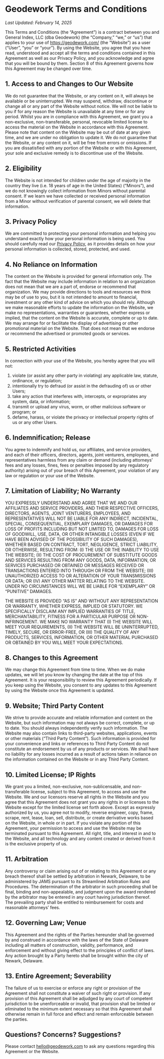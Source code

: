 # Geodework Terms and Conditions

_Last Updated: February 14, 2025_

This Terms and Conditions (the “Agreement”) is a contract between you and General Index, LLC (dba Geodework) (the “Company,” “we,” or “us”) that applies to your use of https://geodework.com/ (the “Website”) as a user (“User”, “you” or “your”). By using the Website, you agree that you have read, understood and accept all the terms and conditions contained in this Agreement as well as our Privacy Policy, and you acknowledge and agree that you will be bound by them. Section 8 of this Agreement governs how this Agreement may be changed over time.

## 1. Access to and Changes to Our Website

We do not guarantee that the Website, or any content on it, will always be available or be uninterrupted. We may suspend, withdraw, discontinue or change all or any part of the Website without notice. We will not be liable to you if for any reason the Website is unavailable at any time or for any period. Whilst you are in compliance with this Agreement, we grant you a non-exclusive, non-transferable, personal, revocable limited license to access the material on the Website in accordance with this Agreement. Please note that content on the Website may be out of date at any given time, and we are under no obligation to update it. We do not guarantee that the Website, or any content on it, will be free from errors or omissions. If you are dissatisfied with any portion of the Website or with this Agreement, your sole and exclusive remedy is to discontinue use of the Website.

## 2. Eligibility

The Website is not intended for children under the age of majority in the country they live (i.e. 18 years of age in the United States) (“Minors”), and we do not knowingly collect information from Minors without parental consent. If we learn we have collected or received personal information from a Minor without verification of parental consent, we will delete that information.

## 3. Privacy Policy

We are committed to protecting your personal information and helping you understand exactly how your personal information is being used. You should carefully read our [Privacy Policy](/privacy-policy/), as it provides details on how your personal information is collected, stored, protected, and used.

## 4. No Reliance on Information

The content on the Website is provided for general information only. The fact that the Website may include information in relation to an organization does not mean that we are a part of, endorse or recommend that organization. We may provide directions to tools and resources we think may be of use to you, but it is not intended to amount to financial, investment or any other kind of advice on which you should rely. Although we make reasonable efforts to update the information on the Website, we make no representations, warranties or guarantees, whether express or implied, that the content on the Website is accurate, complete or up to date. We may arrange for or facilitate the display of advertising or other promotional material on the Website. That does not mean that we endorse or recommend the advertised or promoted goods or services.

## 5. Restricted Activities

In connection with your use of the Website, you hereby agree that you will not:

1. violate (or assist any other party in violating) any applicable law, statute, ordinance, or regulation;
2. intentionally try to defraud (or assist in the defrauding of) us or other Users;
3. take any action that interferes with, intercepts, or expropriates any system, data, or information;
4. transmit or upload any virus, worm, or other malicious software or program; or
5. defame, harass, or violate the privacy or intellectual property rights of us or any other Users.

## 6. Indemnification; Release

You agree to indemnify and hold us, our affiliates, and service providers, and each of their officers, directors, agents, joint venturers, employees, and representatives harmless from any claim or demand (including attorneys’ fees and any losses, fines, fees or penalties imposed by any regulatory authority) arising out of your breach of this Agreement, your violation of any law or regulation or your use of the Website.

## 7. Limitation of Liability; No Warranty

YOU EXPRESSLY UNDERSTAND AND AGREE THAT WE AND OUR AFFILIATES AND SERVICE PROVIDERS, AND THEIR RESPECTIVE OFFICERS, DIRECTORS, AGENTS, JOINT VENTURERS, EMPLOYEES, AND REPRESENTATIVES WILL NOT BE LIABLE FOR ANY INDIRECT, INCIDENTAL, SPECIAL, CONSEQUENTIAL, EXEMPLARY DAMAGES, OR DAMAGES FOR LOSS OF PROFITS INCLUDING BUT NOT LIMITED TO, DAMAGES FOR LOSS OF GOODWILL, USE, DATA, OR OTHER INTANGIBLE LOSSES (EVEN IF WE HAVE BEEN ADVISED OF THE POSSIBILITY OF SUCH DAMAGES), WHETHER BASED ON CONTRACT, TORT, NEGLIGENCE, STRICT LIABILITY, OR OTHERWISE, RESULTING FROM: (I) THE USE OR THE INABILITY TO USE THE WEBSITE; (II) THE COST OF PROCUREMENT OF SUBSTITUTE GOODS AND SERVICES RESULTING FROM ANY GOODS, DATA, INFORMATION, OR SERVICES PURCHASED OR OBTAINED OR MESSAGES RECEIVED OR TRANSACTIONS ENTERED INTO THROUGH OR FROM THE WEBSITE; (III) UNAUTHORIZED ACCESS TO OR ALTERATION OF YOUR TRANSMISSIONS OR DATA; OR (IV) ANY OTHER MATTER RELATING TO THE WEBSITE. UNDER NO CIRCUMSTANCES WILL WE BE LIABLE FOR “EXEMPLARY” OR “PUNITIVE” DAMAGES.

THE WEBSITE IS PROVIDED “AS IS” AND WITHOUT ANY REPRESENTATION OR WARRANTY, WHETHER EXPRESS, IMPLIED OR STATUTORY. WE SPECIFICALLY DISCLAIM ANY IMPLIED WARRANTIES OF TITLE, MERCHANTABILITY, FITNESS FOR A PARTICULAR PURPOSE OR NON-INFRINGEMENT. WE MAKE NO WARRANTY THAT (I) THE WEBSITE WILL MEET YOUR REQUIREMENTS, (II) THE WEBSITE WILL BE UNINTERRUPTED, TIMELY, SECURE, OR ERROR-FREE, OR (III) THE QUALITY OF ANY PRODUCTS, SERVICES, INFORMATION, OR OTHER MATERIAL PURCHASED OR OBTAINED BY YOU WILL MEET YOUR EXPECTATIONS.

## 8. Changes to this Agreement

We may change this Agreement from time to time. When we do make updates, we will let you know by changing the date at the top of this Agreement. It is your responsibility to review this Agreement periodically. If you keep using the Website, you consent to any updates to this Agreement by using the Website once this Agreement is updated.

## 9. Website; Third Party Content

We strive to provide accurate and reliable information and content on the Website, but such information may not always be correct, complete, or up to date. You should always independently verify such information. The Website may also contain links to third-party websites, applications, events or other materials (“Third Party Content”). Such information is provided for your convenience and links or references to Third Party Content do not constitute an endorsement by us of any products or services. We shall have no liability for any losses incurred as a result of actions taken in reliance on the information contained on the Website or in any Third Party Content.

## 10. Limited License; IP Rights

We grant you a limited, non-exclusive, non-sublicensable, and non-transferable license, subject to this Agreement, to access and use the Website. We and our licensors reserve all rights in the Website and you agree that this Agreement does not grant you any rights in or licenses to the Website except for the limited license set forth above. Except as expressly authorized by us, you agree not to modify, reverse engineer, copy, frame, scrape, rent, lease, loan, sell, distribute, or create derivative works based on the Website, in whole or in part. If you violate any portion of this Agreement, your permission to access and use the Website may be terminated pursuant to this Agreement. All right, title, and interest in and to the Website, and all technology and any content created or derived from it is the exclusive property of us.

## 11. Arbitration

Any controversy or claim arising out of or relating to this Agreement or any breach thereof shall be settled by arbitration in Newark, Delaware, to be administered by JAMS pursuant to its Streamlined Arbitration Rules and Procedures. The determination of the arbitrator in such proceeding shall be final, binding and non-appealable, and judgment upon the award rendered by the arbitrator may be entered in any court having jurisdiction thereof. The prevailing party shall be entitled to reimbursement for costs and reasonable attorneys’ fees.

## 12. Governing Law; Venue

This Agreement and the rights of the Parties hereunder shall be governed by and construed in accordance with the laws of the State of Delaware including all matters of construction, validity, performance, and enforcement and without giving effect to the principles of conflict of laws. Any action brought by a Party hereto shall be brought within the city of Newark, Delaware.

## 13. Entire Agreement; Severability

The failure of us to exercise or enforce any right or provision of the Agreement shall not constitute a waiver of such right or provision. If any provision of this Agreement shall be adjudged by any court of competent jurisdiction to be unenforceable or invalid, that provision shall be limited or eliminated to the minimum extent necessary so that this Agreement shall otherwise remain in full force and effect and remain enforceable between the parties.

## Questions? Concerns? Suggestions?

Please contact [hello@geodework.com](mailto:hello@geodework.com) to ask any questions regarding this Agreement or the Website.
